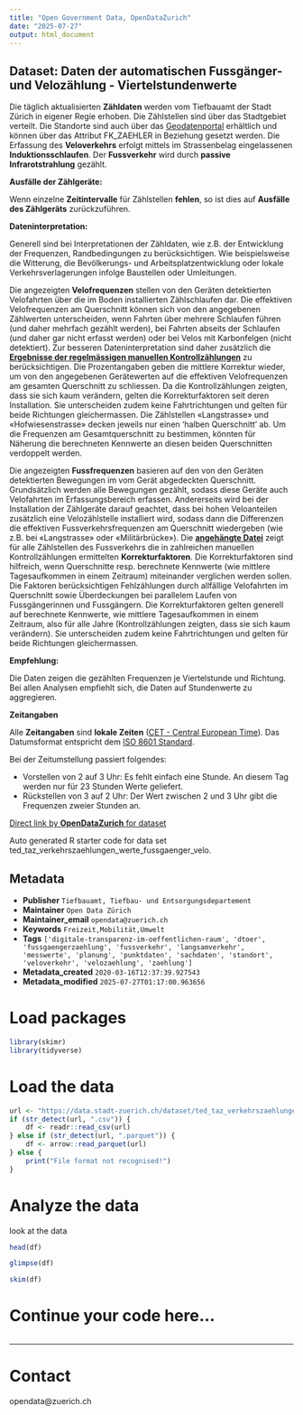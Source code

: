 ```yaml
---
title: "Open Government Data, OpenDataZurich"
date: "2025-07-27"
output: html_document
---
```


## Dataset: Daten der automatischen Fussgänger- und Velozählung - Viertelstundenwerte


Die täglich aktualisierten **Zähldaten** werden vom Tiefbauamt der Stadt Zürich in eigener Regie erhoben. Die Zählstellen sind über das Stadtgebiet verteilt. Die Standorte sind auch über das [Geodatenportal](https://www.stadt-zuerich.ch/geodaten/download/Standorte_der_automatischen_Fuss__und_Velozaehlungen) erhältlich und können über das Attribut FK_ZAEHLER in Beziehung gesetzt werden. Die Erfassung des **Veloverkehrs** erfolgt mittels im Strassenbelag eingelassenen **Induktionsschlaufen**. Der **Fussverkehr** wird durch **passive Infrarotstrahlung** gezählt. 
		


**Ausfälle der Zählgeräte:** 

Wenn einzelne **Zeitintervalle** für Zählstellen **fehlen**, so ist dies auf **Ausfälle des Zählgeräts** zurückzuführen.

**Dateninterpretation:**

Generell sind bei Interpretationen der Zähldaten, wie z.B. der Entwicklung der Frequenzen, Randbedingungen zu berücksichtigen. Wie beispielsweise die Witterung, die Bevölkerungs- und Arbeitsplatzentwicklung oder lokale Verkehrsverlagerungen infolge Baustellen oder Umleitungen.

Die angezeigten **Velofrequenzen** stellen von den Geräten detektierten Velofahrten über die im Boden installierten Zählschlaufen dar. Die effektiven Velofrequenzen am Querschnitt können sich von den angegebenen Zählwerten unterscheiden, wenn Fahrten über mehrere Schlaufen führen (und daher mehrfach gezählt werden), bei Fahrten abseits der Schlaufen (und daher gar nicht erfasst werden) oder bei Velos mit Karbonfelgen (nicht detektiert). Zur besseren Dateninterpretation sind daher zusätzlich die [**Ergebnisse der regelmässigen manuellen Kontrollzählungen**](https://data.stadt-zuerich.ch/dataset/83ca481f-275c-417b-9598-3902c481e400/resource/f5d31b06-98df-44da-90cb-daf570ba84b1/download/2018_02_19_korrekturfaktoren_vzs_ogd_veloverkehr.pdf) zu berücksichtigen. Die Prozentangaben geben die mittlere Korrektur wieder, um von den angegebenen Gerätewerten auf die effektiven Velofrequenzen am gesamten Querschnitt zu schliessen. Da die Kontrollzählungen zeigten, dass sie sich kaum verändern, gelten die Korrekturfaktoren seit deren Installation. Sie unterscheiden zudem keine Fahrtrichtungen und gelten für beide Richtungen gleichermassen. Die Zählstellen «Langstrasse» und «Hofwiesenstrasse» decken jeweils nur einen 'halben Querschnitt' ab. Um die Frequenzen am Gesamtquerschnitt zu bestimmen, könnten für Näherung die berechneten Kennwerte an diesen beiden Querschnitten verdoppelt werden.

Die angezeigten **Fussfrequenzen** basieren auf den von den Geräten detektierten Bewegungen im vom Gerät abgedeckten Querschnitt. Grundsätzlich werden alle Bewegungen gezählt, sodass diese Geräte auch Velofahrten im Erfassungsbereich erfassen. Andererseits wird bei der Installation der Zählgeräte darauf geachtet, dass bei hohen Veloanteilen zusätzlich eine Velozählstelle installiert wird, sodass dann die Differenzen die effektiven Fussverkehrsfrequenzen am Querschnitt wiedergeben (wie z.B.  bei «Langstrasse» oder «Militärbrücke»). Die [**angehängte Datei**](https://data.stadt-zuerich.ch/dataset/83ca481f-275c-417b-9598-3902c481e400/resource/de6c2881-f53d-42bb-8171-60c6b57cde86/download/2017_11_29_korrekturfaktoren_fzs_ogd_fussverkehr.pdf) zeigt für alle Zählstellen des Fussverkehrs die in zahlreichen manuellen Kontrollzählungen ermittelten **Korrekturfaktoren**. Die Korrekturfaktoren sind hilfreich, wenn Querschnitte resp. berechnete Kennwerte (wie mittlere Tagesaufkommen in einem Zeitraum) miteinander verglichen werden sollen. Die Faktoren berücksichtigen Fehlzählungen durch allfällige Velofahrten im Querschnitt sowie Überdeckungen bei parallelem Laufen von Fussgängerinnen und Fussgängern. Die Korrekturfaktoren gelten generell auf berechnete Kennwerte, wie mittlere Tagesaufkommen in einem Zeitraum, also für alle Jahre (Kontrollzählungen zeigten, dass sie sich kaum verändern). Sie unterscheiden zudem keine Fahrtrichtungen und gelten für beide Richtungen gleichermassen.

**Empfehlung:**

Die Daten zeigen die gezählten Frequenzen je Viertelstunde und Richtung. Bei allen Analysen empfiehlt sich, die Daten auf Stundenwerte zu aggregieren.



**Zeitangaben**

Alle **Zeitangaben** sind **lokale Zeiten** ([CET - Central European Time](http://www.timeanddate.com/time/zones/cet)). Das Datumsformat entspricht dem [ISO 8601 Standard](http://www.w3.org/TR/NOTE-datetime).

Bei der Zeitumstellung passiert folgendes: 

* Vorstellen von 2 auf 3 Uhr: Es fehlt einfach eine Stunde. An diesem Tag werden nur für 23 Stunden Werte geliefert. 
* Rückstellen von 3 auf 2 Uhr: Der Wert zwischen 2 und 3 Uhr gibt die Frequenzen zweier Stunden an.


				



[Direct link by **OpenDataZurich** for dataset](https://data.stadt-zuerich.ch/dataset/ted_taz_verkehrszaehlungen_werte_fussgaenger_velo)

Auto generated R starter code for data set ted_taz_verkehrszaehlungen_werte_fussgaenger_velo.

## Metadata

- **Publisher** `Tiefbauamt, Tiefbau- und Entsorgungsdepartement`
- **Maintainer** `Open Data Zürich`
- **Maintainer_email** `opendata@zuerich.ch`
- **Keywords** `Freizeit,Mobilität,Umwelt`
- **Tags** `['digitale-transparenz-im-oeffentlichen-raum', 'dtoer', 'fussgaengerzaehlung', 'fussverkehr', 'langsamverkehr', 'messwerte', 'planung', 'punktdaten', 'sachdaten', 'standort', 'veloverkehr', 'velozaehlung', 'zaehlung']`
- **Metadata_created** `2020-03-16T12:37:39.927543`
- **Metadata_modified** `2025-07-27T01:17:00.963656`


# Load packages

```r
library(skimr)
library(tidyverse)
```

# Load the data

```r
url <- "https://data.stadt-zuerich.ch/dataset/ted_taz_verkehrszaehlungen_werte_fussgaenger_velo/download/2018_verkehrszaehlungen_werte_fussgaenger_velo.csv"
if (str_detect(url, ".csv")) {
    df <- readr::read_csv(url)
} else if (str_detect(url, ".parquet")) {
    df <- arrow::read_parquet(url)
} else {
    print("File format not recognised!")
}
```

# Analyze the data

look at the data
```r
head(df)
```

```r
glimpse(df)
```

```r
skim(df)
```

# Continue your code here...

```r

```

------------------------------------------------------------------------

# Contact

opendata@zuerich.ch
